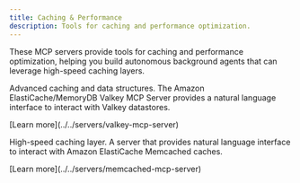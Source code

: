 ```yaml
---
title: Caching & Performance
description: Tools for caching and performance optimization.
---
```



These MCP servers provide tools for caching and performance optimization, helping you build autonomous background agents that can leverage high-speed caching layers.

<CardGrid>
  <Card title="Amazon ElastiCache / MemoryDB for Valkey MCP Server" icon="seti:db">
    <div>
      <p>Advanced caching and data structures. The Amazon ElastiCache/MemoryDB Valkey MCP Server provides a natural language interface to interact with Valkey datastores.</p>
      <p class="tool-details">[Learn more](../../servers/valkey-mcp-server)</p>
      <Badge text="Valkey" size="small"/>
    </div>
  </Card>

  <Card title="Amazon ElastiCache for Memcached MCP Server" icon="seti:db">
    <div>
      <p>High-speed caching layer. A server that provides natural language interface to interact with Amazon ElastiCache Memcached caches.</p>
      <p class="tool-details">[Learn more](../../servers/memcached-mcp-server)</p>
      <Badge text="Memcached" size="small"/>
    </div>
  </Card>
</CardGrid>
